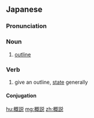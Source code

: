 ==Japanese==
{{ja-kanjitab|がい|せつ|yomi=o}}

===Pronunciation===
{{ja-pron|がいせつ|y=o}}

===Noun===
{{ja-noun|がいせつ|tr=trans}}

# [[outline]]

===Verb===
{{ja-verb-suru|がいせつ|tr=trans}}

#give an outline, [[state]] generally
#: {{ja-usex|具体的にどのような内容なのかを概説する。|ぐたいてき に どの よう な ないよう な の か を がいせつ する。|We'll outline specifically what sort of subject it is.}}

====Conjugation====
{{ja-suru|がいせつ}}

[[hu:概説]]
[[mg:概説]]
[[zh:概説]]